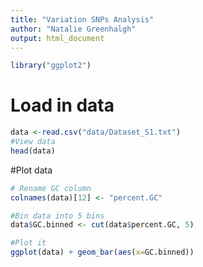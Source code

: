 ```yaml
---
title: "Variation SNPs Analysis"
author: "Natalie Greenhalgh"
output: html_document
---
```


```r
library("ggplot2")
```



# Load in data
```r
data <-read.csv("data/Dataset_S1.txt")
#View data
head(data)
```


#Plot data
```r
# Rename GC column
colnames(data)[12] <- "percent.GC"

#Bin data into 5 bins
data$GC.binned <- cut(data$percent.GC, 5)

#Plot it
ggplot(data) + geom_bar(aes(x=GC.binned))
```
